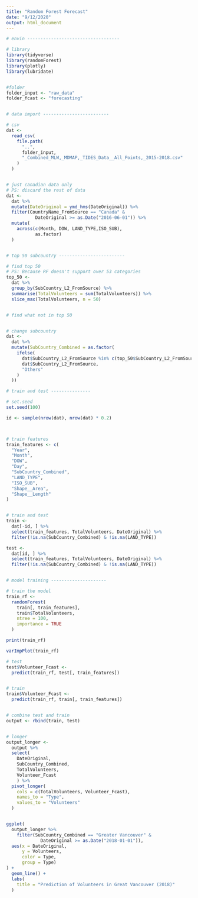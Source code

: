```yaml
---
title: "Random Forest Forecast"
date: "9/12/2020"
output: html_document
---
```


```r

# envin -----------------------------------

# library
library(tidyverse)
library(randomForest)
library(plotly)
library(lubridate)


#folder
folder_input <- "raw_data"
folder_fcast <- "forecasting"


# data import -------------------------

# csv
dat <-
  read_csv(
    file.path(
      "..",
      folder_input,
      "_Combined_MLW,_MDMAP,_TIDES_Data__All_Points,_2015-2018.csv"
    )
  )


# just canadian data only
# PS: discard the rest of data
dat <- 
  dat %>%
  mutate(DateOriginal = ymd_hms(DateOriginal)) %>%
  filter(CountryName_FromSource == "Canada" & 
           DateOriginal >= as.Date("2016-06-01")) %>%
  mutate(
    across(c(Month, DOW, LAND_TYPE,ISO_SUB),
           as.factor)
  )


# top 50 subcountry -------------------------

# find top 50
# PS: Because RF doesn't support over 53 categories
top_50 <-
  dat %>%
  group_by(SubCountry_L2_FromSource) %>%
  summarise(TotalVolunteers = sum(TotalVolunteers)) %>%
  slice_max(TotalVolunteers, n = 50)


# find what not in top 50


# change subcountry
dat <-
  dat %>%
  mutate(SubCountry_Combined = as.factor(
    ifelse(
      dat$SubCountry_L2_FromSource %in% c(top_50$SubCountry_L2_FromSource),
      dat$SubCountry_L2_FromSource,
      "Others"
    )
  ))

# train and test ---------------

# set.seed
set.seed(100)

id <- sample(nrow(dat), nrow(dat) * 0.2)



# train features
train_features <- c(
  "Year",
  "Month",
  "DOW",
  "Day",
  "SubCountry_Combined",
  "LAND_TYPE",
  "ISO_SUB",
  "Shape__Area",
  "Shape__Length"
)


# train and test
train <- 
  dat[-id, ] %>%
  select(train_features, TotalVolunteers, DateOriginal) %>%
  filter(!is.na(SubCountry_Combined) & !is.na(LAND_TYPE))

test <- 
  dat[id, ] %>%
  select(train_features, TotalVolunteers, DateOriginal) %>%
  filter(!is.na(SubCountry_Combined) & !is.na(LAND_TYPE))


# model training ---------------------

# train the model
train_rf <-
  randomForest(
    train[, train_features],
    train$TotalVolunteers,
    ntree = 100,
    importance = TRUE
  )

```

```r

print(train_rf)

```



```r

varImpPlot(train_rf)


```


```r

# test
test$Volunteer_Fcast <-
  predict(train_rf, test[, train_features])


# train
train$Volunteer_Fcast <-
  predict(train_rf, train[, train_features])


# combine test and train
output <- rbind(train, test)


# longer
output_longer <-
  output %>%
  select(
    DateOriginal,
    SubCountry_Combined,
    TotalVolunteers,
    Volunteer_Fcast
    ) %>%
  pivot_longer(
    cols = c(TotalVolunteers, Volunteer_Fcast),
    names_to = "Type",
    values_to = "Volunteers"
  )



```


```r

ggplot(
  output_longer %>%
    filter(SubCountry_Combined == "Greater Vancouver" & 
             DateOriginal >= as.Date("2018-01-01")),
  aes(x = DateOriginal,
      y = Volunteers,
      color = Type,
      group = Type)
) +
  geom_line() +
  labs(
    title = "Prediction of Volunteers in Great Vancouver (2018)"
  )




```






